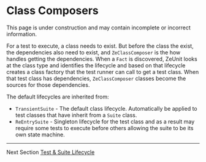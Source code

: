 
# Class Composers

<Warning title="Under Construction" >
    This page is under construction and may contain incomplete or incorrect information.
</Warning>

For a test to execute, a class needs to exist.  But before the class the exist, the dependencies also need to exist, and `ZeClassComposer` is the how handles getting the dependencies.  When a `Fact` is discovered, ZeUnit looks at the class type and identifies the lifecycle and based on that lifecycle creates a class factory that the test runner can call to get a test class.  When that test class has dependencies, `ZeClassComposer` classes become the sources for those dependencies.  


The default lifecycles are inherited from:

- `TransientSuite` - The default class lifecycle.  Automatically be applied to test classes that have inherit from a `Suite` class.
- `ReEntrySuite` -  Singleton lifecycle for the test class and as a result may require some tests to execute before others allowing the suite to be its own state machine.


***
Next Section [Test & Suite Lifecycle](/docs/test-suite-lifecycle)